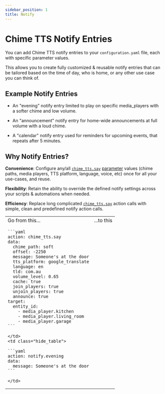```yaml
---
sidebar_position: 1
title: Notify
---
```



# Chime TTS Notify Entries

You can add Chime TTS notify entries to your `configuration.yaml` file, each with specific parameter values.

This allows you to create fully customized & reusable notify entries that can be tailored based on the time of day, who is home, or any other use case you can think of.

## Example Notify Entries

- An "evening" notify entry limited to play on specific media_players with a softer chime and low volume.

- An "announcement" notify entry for home-wide announcements at full volume with a loud chime.

- A "calendar" notify entry used for reminders for upcoming events, that repeats after 5 minutes.

## Why Notify Entries?

**Convenience**: Configure any/all [`chime_tts.say`](../actions/say-action) [parameter](../actions/say-action/parameters) values (chime paths, media players, TTS platform, language, voice, etc) once for all your use-cases, and reuse.

**Flexibility**: Retain the ability to override the defined notify settings across your scripts & automations when needed.

**Efficiency**: Replace long complicated [`chime_tts.say`](../actions/say-action) action calls with simple, clean and predefined notify action calls.

<table class="hide_table">
  <tr class="hide_table">
    <td class="hide_table td_title">Go from this...</td>
    <td class="hide_table td_title">...to this</td>
  </tr>
  <tr class="hide_table">
    <td class="hide_table">

    ```yaml
    action: chime_tts.say
    data:
      chime_path: soft
      offset: -2250
      message: Someone's at the door
      tts_platform: google_translate
      language: en
      tld: com.au
      volume_level: 0.65
      cache: true
      join_players: true
      unjoin_players: true
      announce: true
    target:
      entity_id:
        - media_player.kitchen
        - media_player.living_room
        - media_player.garage
    ```

    </td>
    <td class="hide_table">

    ```yaml
    action: notify.evening
    data:
      message: Someone's at the door
    ```

    </td>
  </tr>
</table>
